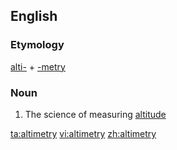 ==English==

===Etymology===

[[alti-]] + [[-metry]]

===Noun===
{{en-noun|-}}

# The science of measuring [[altitude]]

[[ta:altimetry]]
[[vi:altimetry]]
[[zh:altimetry]]